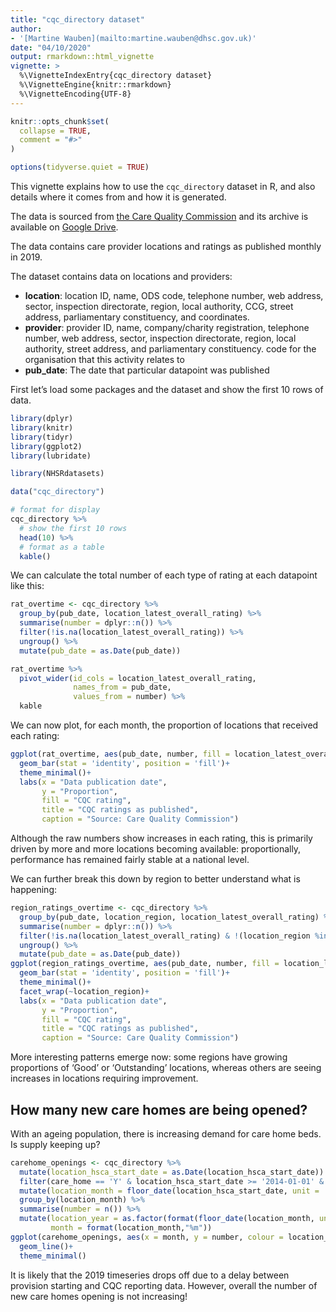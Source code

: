 ```yaml
---
title: "cqc_directory dataset"
author:
- '[Martine Wauben](mailto:martine.wauben@dhsc.gov.uk)'
date: "04/10/2020"
output: rmarkdown::html_vignette
vignette: >
  %\VignetteIndexEntry{cqc_directory dataset}
  %\VignetteEngine{knitr::rmarkdown}
  %\VignetteEncoding{UTF-8}
---
```


```r
knitr::opts_chunk$set(
  collapse = TRUE,
  comment = "#>"
)

options(tidyverse.quiet = TRUE)
```

This vignette explains how to use the `cqc_directory` dataset in R, and also
details where it comes from and how it is generated.

The data is sourced from [the Care Quality Commission](https://www.cqc.org.uk/about-us/transparency/using-cqc-data)
and its archive is available on [Google Drive](https://drive.google.com/drive/folders/1Y6V6r-q2l4lJYKuZL0DXw25VDUTH6L4N). 

The data contains care provider locations and ratings as published monthly in 2019. 

The dataset contains data on locations and providers:

- __location__: location ID, name, ODS code, telephone number, web address, sector, inspection directorate, region, local authority, CCG, street address, parliamentary constituency, and coordinates.
- __provider__: provider ID, name, company/charity registration, telephone number, web address, sector, inspection directorate, region, local authority, street address, and parliamentary constituency.
code for the organisation that this activity relates to
- __pub_date__: The date that particular datapoint was published

First let's load some packages and the dataset and show the first 10 rows of data.

```r
library(dplyr)
library(knitr)
library(tidyr)
library(ggplot2)
library(lubridate)

library(NHSRdatasets)

data("cqc_directory")

# format for display
cqc_directory %>%
  # show the first 10 rows
  head(10) %>%
  # format as a table
  kable()
```

We can calculate the total number of each type of rating at each datapoint like this:

```r
rat_overtime <- cqc_directory %>%
  group_by(pub_date, location_latest_overall_rating) %>%
  summarise(number = dplyr::n()) %>%
  filter(!is.na(location_latest_overall_rating)) %>%
  ungroup() %>%
  mutate(pub_date = as.Date(pub_date))

rat_overtime %>%
  pivot_wider(id_cols = location_latest_overall_rating,
              names_from = pub_date,
              values_from = number) %>%
  kable
```

We can now plot, for each month, the proportion of locations that received each rating:

```r
ggplot(rat_overtime, aes(pub_date, number, fill = location_latest_overall_rating)) +
  geom_bar(stat = 'identity', position = 'fill')+
  theme_minimal()+
  labs(x = "Data publication date",
       y = "Proportion",
       fill = "CQC rating",
       title = "CQC ratings as published",
       caption = "Source: Care Quality Commission")
```

Although the raw numbers show increases in each rating, this is primarily driven by more and more locations becoming available: proportionally, performance has remained fairly stable at a national level.

We can further break this down by region to better understand what is happening:

```r
region_ratings_overtime <- cqc_directory %>%
  group_by(pub_date, location_region, location_latest_overall_rating) %>%
  summarise(number = dplyr::n()) %>%
  filter(!is.na(location_latest_overall_rating) & !(location_region %in% c('Unspecified', '(pseudo) Wales'))) %>%
  ungroup() %>%
  mutate(pub_date = as.Date(pub_date))
ggplot(region_ratings_overtime, aes(pub_date, number, fill = location_latest_overall_rating)) +
  geom_bar(stat = 'identity', position = 'fill')+
  theme_minimal()+
  facet_wrap(~location_region)+
  labs(x = "Data publication date",
       y = "Proportion",
       fill = "CQC rating",
       title = "CQC ratings as published",
       caption = "Source: Care Quality Commission")
```

More interesting patterns emerge now: some regions have growing proportions of 'Good' or 'Outstanding' 
locations, whereas others are seeing increases in locations requiring improvement.

## How many new care homes are being opened?

With an ageing population, there is increasing demand for care home beds. Is supply keeping up?

```r
carehome_openings <- cqc_directory %>%
  mutate(location_hsca_start_date = as.Date(location_hsca_start_date)) %>%
  filter(care_home == 'Y' & location_hsca_start_date >= '2014-01-01' & !(location_region %in% c('Unspecified', '(pseudo) Wales'))) %>%
  mutate(location_month = floor_date(location_hsca_start_date, unit = 'month')) %>%
  group_by(location_month) %>%
  summarise(number = n()) %>%
  mutate(location_year = as.factor(format(floor_date(location_month, unit = 'year'), '%Y')),
         month = format(location_month,"%m"))
ggplot(carehome_openings, aes(x = month, y = number, colour = location_year, group = location_year))+
  geom_line()+
  theme_minimal()
```

It is likely that the 2019 timeseries drops off due to a delay between provision starting and CQC reporting data.
However, overall the number of new care homes opening is not increasing!

